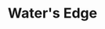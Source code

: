 ---
title: "Water's Edge"
order: "01"
hero_image: "./WatersEdge_Thumbnail.png"
hero_image_alt: "Water's Edge"
videoSourceURL: https://player.vimeo.com/video/567253252?h=b3b03ade12
videoTitle: "Water’s Edge"
---